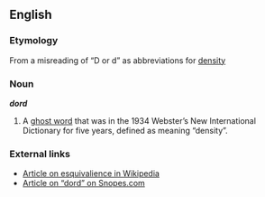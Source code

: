 ==English==
{{wikipedia}}
===Etymology===
From a misreading of “D or d” as abbreviations for [[density]]

===Noun===
'''''dord'''''

# A [[ghost word]] that was in the 1934 Webster’s New International Dictionary for five years, defined as meaning “density”.

===External links===
*[[w:esquivalience|Article on esquivalience in Wikipedia]]
*[http://www.snopes.com/language/mistakes/dord.htm Article on “dord” on Snopes.com]